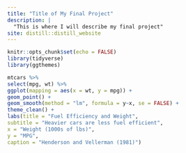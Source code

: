 ```yaml
---
title: "Title of My Final Project"
description: |
  "This is where I will describe my final project"
site: distill::distill_website
---
```


```r
knitr::opts_chunk$set(echo = FALSE)
library(tidyverse)
library(ggthemes)

```
```r
mtcars %>%
select(mpg, wt) %>%
ggplot(mapping = aes(x = wt, y = mpg)) + 
geom_point() + 
geom_smooth(method = "lm", formula = y~x, se = FALSE) + 
theme_clean() + 
labs(title = "Fuel Efficiency and Weight",
subtitle = "Heavier cars are less fuel efficient",
x = "Weight (1000s of lbs)",
y = "MPG",
caption = "Henderson and Vellerman (1981)")
```

